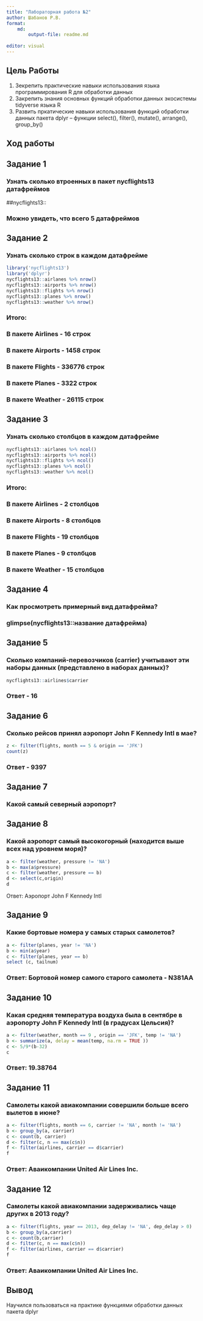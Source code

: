 ```yaml
---
title: "Лабораторная работа №2"
author: Шабанов Р.В.
format:
    md:
        output-file: readme.md
    
editor: visual
---
```


## Цель Работы

1.  Зекрепить практические навыки использования языка программирования R для обработки данных
2.  Закрепить знания основных функций обработки данных экосистемы tidyverse языка R
3.  Развить пркатические навыки использования функций обработки данных пакета dplyr -- функции select(), filter(), mutate(), arrange(), group_by()

## Ход работы

## Задание 1

### Узнать сколько втроенных в пакет nycflights13 датафреймов


##nycflights13::


### Можно увидеть, что всего 5 датафреймов

## Задание 2

### Узнать сколько строк в каждом датафрейме

```r
library('nycflights13')
library('dplyr')
nycflights13::airlanes %>% nrow()
nycflights13::airports %>% nrow()
nycflights13::flights %>% nrow()
nycflights13::planes %>% nrow()
nycflights13::weather %>% nrow()
```

### Итого:

### В пакете Airlines - 16 строк

### В пакете Airports - 1458 строк

### В пакете Flights - 336776 строк

### В пакете Planes - 3322 строк

### В пакете Weather - 26115 строк

## Задание 3

### Узнать сколько столбцов в каждом датафрейме

```r
nycflights13::airlanes %>% ncol()
nycflights13::airports %>% ncol()
nycflights13::flights %>% ncol()
nycflights13::planes %>% ncol()
nycflights13::weather %>% ncol()
```

### Итого:

### В пакете Airlines - 2 столбцов

### В пакете Airports - 8 столбцов

### В пакете Flights - 19 столбцов

### В пакете Planes - 9 столбцов

### В пакете Weather - 15 столбцов

## Задание 4

### Как просмотреть примерный вид датафрейма?

### glimpse(nycflights13::название датафрейма)

## Задание 5

### Сколько компаний-перевозчиков (carrier) учитывают эти наборы данных (представлено в наборах данных)?

```r
nycflights13::airlines$carrier
```

### Ответ - 16

## Задание 6

### Сколько рейсов принял аэропорт John F Kennedy Intl в мае?

```r
z <- filter(flights, month == 5 & origin == 'JFK')
count(z)
```

### Ответ - 9397

## Задание 7

### Какой самый северный аэропорт?



## Задание 8

### Какой аэропорт самый высокогорный (находится выше всех над уровнем моря)?

```r
a <- filter(weather, pressure != 'NA')
b <- max(a$pressure)
c <- filter(weather, pressure == b)
d <- select(c,origin)
d
```

Ответ: Аэропорт John F Kennedy Intl

## Задание 9

### Какие бортовые номера у самых старых самолетов?

```r
a <- filter(planes, year != 'NA')
b <- min(a$year)
c <- filter(planes, year == b)
select (c, tailnum)
```

### Ответ: Бортовой номер самого старого самолета - N381AA

## Задание 10

### Какая средняя температура воздуха была в сентябре в аэропорту John F Kennedy Intl (в градусах Цельсия)?

```r
a <- filter(weather, month == 9 , origin == 'JFK', temp != 'NA')
b <- summarize(a, delay = mean(temp, na.rm = TRUE ))
c <- 5/9*(b-32)
c
```

### Ответ: 19.38764

## Задание 11

### Самолеты какой авиакомпании совершили больше всего вылетов в июне?

```r
a <- filter(flights, month == 6, carrier != 'NA', month != 'NA')
b <- group_by(a, carrier)
c <- count(b, carrier)
d <- filter(c, n == max(c$n))
f <- filter(airlines, carrier == d$carrier)
f
```

### Ответ: Аваикомпании United Air Lines Inc.

## Задание 12

### Самолеты какой авиакомпании задерживались чаще других в 2013 году?

```r
a <- filter(flights, year == 2013, dep_delay != 'NA', dep_delay > 0)
b <- group_by(a,carrier)
c <- count(b,carrier)
d <- filter(c, n == max(c$n))
f <- filter(airlines, carrier == d$carrier)
f
```

### Ответ: Аваикомпании United Air Lines Inc.

## Вывод

Научился пользоваться на практике функциями обработки данных пакета dplyr
